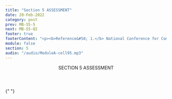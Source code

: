 ```yaml
---
title: "Section 5 ASSESSMENT"
date: 20-Feb-2022
category: post
prev: MB-S5-5
next: MB-S5-Q2
footer: true
footerContent: "<p><b>Reference&#58; 1.</b> National Conference for Community and Justice (NCCJ). Intersectionality. Accessed May 20, 2022. https://www.nccj.org/intersectionality</p>"
module: false
section: 5
audio: "/audio/ModuleA-cell95.mp3"
---
```


<Header>
  SECTION 5<span className="text-red"> ASSESSMENT</span>
</Header>

{" "}

<Quiz
  title="Which is true about intersectionality?"
  options="Intersectionality means that a person is defined by more than just their gender and race
  Intersectionality means only focusing on one single aspect of a person
  Focusing on intersectionality can promote stigma and isolation
  None of the above"
  answer="0"
  response="Other aspects that can define individuals include religion, age, or their family values.<sup>1</sup>"
/>
